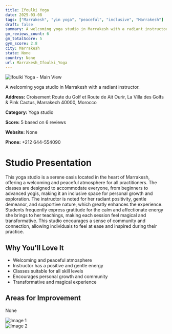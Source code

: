 ```yaml
---
title: Ifoulki Yoga
date: 2025-03-08
tags: ["Marrakesh", "yin yoga", "peaceful", "inclusive", "Marrakesh"]  
draft: false
summary: A welcoming yoga studio in Marrakesh with a radiant instructor.
gm_reviews_count: 6
gm_totalScore: 5
gym_score: 2.8
city: Marrakesh
state: None
country: None
url: Marrakesh_Ifoulki_Yoga
---
```


<div className="aspect-[16/9] relative my-8">
  <img 
    src="https://lh5.googleusercontent.com/p/AF1QipOFbitmORdAUDUZgt5lcNShfuZe2hETOc4p2p-K=w1920-h1080-k-no"
    alt="Ifoulki Yoga - Main View"
    className="object-cover absolute inset-0 w-full h-full rounded-lg"
  />
</div>

A welcoming yoga studio in Marrakesh with a radiant instructor.

**Address:** Croisement Route du Golf et Route de Ait Ourir, La Villa des Golfs & Pink Cactus, Marrakech 40000, Morocco

**Category:** Yoga studio

**Score:** 5 based on 6 reviews

**Website:** None

**Phone:** +212 644-554090

# Studio Presentation

This yoga studio is a serene oasis located in the heart of Marrakesh, offering a welcoming and peaceful atmosphere for all practitioners. The classes are designed to accommodate everyone, from beginners to advanced yogis, making it an inclusive space for personal growth and exploration. The instructor is noted for her radiant positivity, gentle demeanor, and supportive nature, which greatly enhances the experience. Students frequently express gratitude for the calm and affectionate energy she brings to her teachings, making each session feel magical and transformative. This studio encourages a sense of community and connection, allowing individuals to feel at ease and inspired during their practice.



## Why You'll Love It

- Welcoming and peaceful atmosphere
- Instructor has a positive and gentle energy
- Classes suitable for all skill levels
- Encourages personal growth and community
- Transformative and magical experience

## Areas for Improvement

None

<div className="grid grid-cols-1 xl:grid-cols-2 gap-4 my-8">
<div className="aspect-[4/3] relative"><img src="https://lh5.googleusercontent.com/p/AF1QipOfSEPXHIzaAgIFQE1aBFwFUbDF-gN7aEhosd9Y=w1920-h1080-k-no" alt="Image 1" className="object-cover absolute inset-0 w-full h-full rounded-lg" /></div>
<div className="aspect-[4/3] relative"><img src="https://lh5.googleusercontent.com/p/AF1QipNJgUC6lqq4nMM66LvezjUhmkeT4x_5OPKqHGwu=w1920-h1080-k-no" alt="Image 2" className="object-cover absolute inset-0 w-full h-full rounded-lg" /></div>
</div>